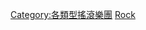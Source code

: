 {{Commons category|Folk rock groups}}

[[Category:各類型搖滾樂團|Category:各類型搖滾樂團]]
[[Category:民俗音樂團體|Rock]]